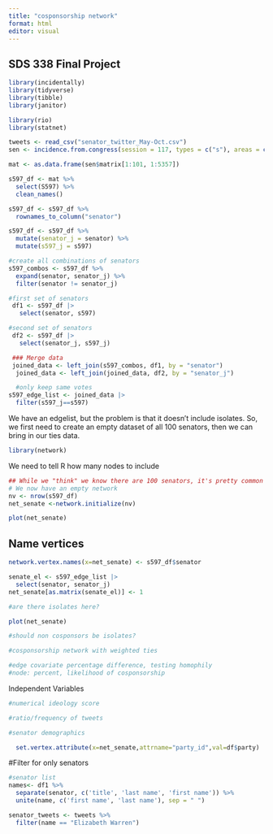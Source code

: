 ```yaml
---
title: "cosponsorship network"
format: html
editor: visual
---
```


## SDS 338 Final Project

```r
library(incidentally)
library(tidyverse)
library(tibble)
library(janitor)

library(rio)
library(statnet)

tweets <- read_csv("senator_twitter_May-Oct.csv")
sen <- incidence.from.congress(session = 117, types = c("s"), areas = c("All"), format = "data", narrative = TRUE)
```

```r
mat <- as.data.frame(sen$matrix[1:101, 1:5357])

s597_df <- mat %>% 
  select(S597) %>% 
  clean_names()

s597_df <- s597_df %>% 
  rownames_to_column("senator") 

s597_df <- s597_df %>% 
  mutate(senator_j = senator) %>% 
  mutate(s597_j = s597) 

#create all combinations of senators
s597_combos <- s597_df %>% 
  expand(senator, senator_j) %>% 
  filter(senator != senator_j)

#first set of senators
 df1 <- s597_df |>
   select(senator, s597)

#second set of senators
 df2 <- s597_df |>
   select(senator_j, s597_j)

 ### Merge data
 joined_data <- left_join(s597_combos, df1, by = "senator")
  joined_data <- left_join(joined_data, df2, by = "senator_j")

  #only keep same votes
s597_edge_list <- joined_data |>
  filter(s597_j==s597)
```


We have an edgelist, but the problem is that it doesn't include isolates. So, we first need to create an empty dataset of all 100 senators, then we can bring in our ties data.

```r
library(network)
```

We need to tell R how many nodes to include

```r
## While we "think" we know there are 100 senators, it's pretty common to have 102-105 senators in a term due to resignations, etc. We can automate the size of the network by using the nrow command. 
# We now have an empty network
nv <- nrow(s597_df)
net_senate <-network.initialize(nv)

plot(net_senate)
```

## Name vertices

```r
network.vertex.names(x=net_senate) <- s597_df$senator
```

```r
senate_el <- s597_edge_list |>
  select(senator, senator_j)
net_senate[as.matrix(senate_el)] <- 1

#are there isolates here?
```

```r
plot(net_senate)

#should non cosponsors be isolates?

#cosponsorship network with weighted ties 

#edge covariate percentage difference, testing homophily
#node: percent, likelihood of cosponsorship 
```


Independent Variables
```r
#numerical ideology score

#ratio/frequency of tweets

#senator demographics 

  set.vertex.attribute(x=net_senate,attrname="party_id",val=df$party) 


```

#Filter for only senators
```r
#senator list
names<- df1 %>% 
  separate(senator, c('title', 'last name', 'first name')) %>% 
  unite(name, c('first name', 'last name'), sep = " ")

senator_tweets <- tweets %>% 
  filter(name == "Elizabeth Warren")
```
